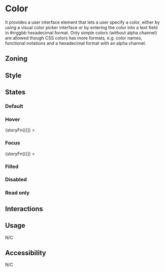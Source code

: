
<Meta title="Components/Form/Fields/Color" />

# Color

It provides a user interface element that lets a user specify a color, either by using a visual color picker interface or by entering the color into a text field in #rrggbb hexadecimal format. Only simple colors (without alpha channel) are allowed though CSS colors has more formats, e.g. color names, functional notations and a hexadecimal format with an alpha channel.

## Zoning

## Style

## States

### Default

<Canvas>
	<Story name="default">
		<Form.Color label="Color" />
	</Story>
</Canvas>

### Hover

<Canvas withSource="none">
	<Story
		name="hover"
		decorators={[storyFn => <WithSelector selector=":hover">{storyFn()}</WithSelector>]}
	>
		<Form.Color label="Color" />
	</Story>
</Canvas>

### Focus

<Canvas withSource="none">
	<Story
		name="focus"
		decorators={[storyFn => <WithSelector selector=":focus">{storyFn()}</WithSelector>]}
	>
		<Form.Color label="Color" />
	</Story>
</Canvas>

### Filled

<Canvas>
	<Story name="filled">
		<Form.Color label="Color" value="#FF6D70" />
	</Story>
</Canvas>

### Disabled

<Canvas>
	<Story name="disabled">
		<Form.Color label="Color" value="#FF6D70" disabled />
	</Story>
</Canvas>

### Read only

<Canvas>
	<Story name="read-only">
		<Form.Color label="Color" value="#FF6D70" readOnly />
	</Story>
</Canvas>

## Interactions

## Usage

N/C

## Accessibility

N/C
